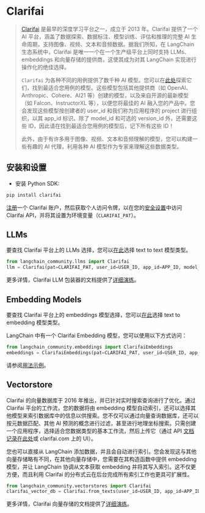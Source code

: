 # Clarifai

>[Clarifai](https://clarifai.com) 是最早的深度学习平台之一，成立于 2013 年。Clarifai 提供了一个 AI 平台，涵盖了数据探索、数据标注、模型训练、评估和推理的完整 AI 生命周期，支持图像、视频、文本和音频数据。据我们所知，在 LangChain 生态系统中，Clarifai 是唯一一个在一个生产级平台上同时支持 LLMs、embeddings 和向量存储的提供商，这使其成为对其 LangChain 实现进行操作化的绝佳选择。
>
>`Clarifai` 为各种不同的用例提供了数千种 AI 模型。您可以在[此处](https://clarifai.com/explore)探索它们，找到最适合您用例的模型。这些模型包括其他提供商（如 OpenAI、Anthropic、Cohere、AI21 等）创建的模型，以及来自开源的最新模型（如 Falcon、InstructorXL 等），以便您将最佳的 AI 融入您的产品中。您会发现这些模型按创建者的 user_id 和我们称为应用程序的 project 进行组织，以其 app_id 标识。除了 model_id 和可选的 version_id 外，还需要这些 ID，因此请在找到最适合您用例的模型后，记下所有这些 ID！
>
>此外，由于有许多用于图像、视频、文本和音频理解的模型，您可以构建一些有趣的 AI 代理，利用各种 AI 模型作为专家来理解这些数据类型。


## 安装和设置
- 安装 Python SDK:
```bash
pip install clarifai
```
[注册](https://clarifai.com/signup)一个 Clarifai 账户，然后获取个人访问令牌，以在您的[安全设置](https://clarifai.com/settings/security)中访问 Clarifai API，并将其设置为环境变量（`CLARIFAI_PAT`）。


## LLMs

要查找 Clarifai 平台上的 LLMs 选择，您可以[在此](https://clarifai.com/explore/models?filterData=%5B%7B%22field%22%3A%22model_type_id%22%2C%22value%22%3A%5B%22text-to-text%22%5D%7D%5D&page=1&perPage=24)选择 text to text 模型类型。

```python
from langchain_community.llms import Clarifai
llm = Clarifai(pat=CLARIFAI_PAT, user_id=USER_ID, app_id=APP_ID, model_id=MODEL_ID)
```

更多详情，Clarifai LLM 包装器的文档提供了[详细演练](/docs/integrations/llms/clarifai)。


## Embedding Models

要查找 Clarifai 平台上的 embeddings 模型选择，您可以[在此](https://clarifai.com/explore/models?page=1&perPage=24&filterData=%5B%7B%22field%22%3A%22model_type_id%22%2C%22value%22%3A%5B%22text-embedder%22%5D%7D%5D)选择 text to embedding 模型类型。

LangChain 中有一个 Clarifai Embedding 模型，您可以使用以下方式访问：
```python
from langchain_community.embeddings import ClarifaiEmbeddings
embeddings = ClarifaiEmbeddings(pat=CLARIFAI_PAT, user_id=USER_ID, app_id=APP_ID, model_id=MODEL_ID)
```

请参阅[用法示例](/docs/integrations/document_loaders/couchbase)。


## Vectorstore

Clarifai 的向量数据库于 2016 年推出，并已针对实时搜索查询进行了优化。通过 Clarifai 平台的工作流，您的数据将由 embedding 模型自动索引，还可以选择其他模型来索引数据库中的信息以供搜索。您不仅可以通过向量查询数据库，还可以按元数据匹配、其他 AI 预测的概念进行过滤，甚至进行地理坐标搜索。只需创建一个应用程序，选择适合您数据类型的基本工作流，然后上传它（通过 API [文档记录在此处](https://docs.clarifai.com/api-guide/data/create-get-update-delete)或 clarifai.com 上的 UI）。

您也可以直接从 LangChain 添加数据，并且会自动进行索引。您会发现这与其他向量存储略有不同，在其他向量存储中，您需要在其构造函数中提供 embedding 模型，并让 LangChain 协调从文本获取 embedding 并将其写入索引。这不仅更方便，而且利用 Clarifai 的分布式云在后台完成所有索引工作也更具可扩展性。

```python
from langchain_community.vectorstores import Clarifai
clarifai_vector_db = Clarifai.from_texts(user_id=USER_ID, app_id=APP_ID, texts=texts, pat=CLARIFAI_PAT, number_of_docs=NUMBER_OF_DOCS, metadatas = metadatas)
```
更多详情，Clarifai 向量存储的文档提供了[详细演练](/docs/integrations/vectorstores/clarifai)。